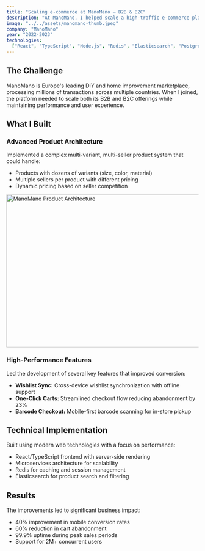 ```yaml
---
title: "Scaling e-commerce at ManoMano — B2B & B2C"
description: "At ManoMano, I helped scale a high-traffic e-commerce platform with advanced product architecture (multi-variant, multi-seller), dynamic pricing, and tax logic. I led the delivery of high-performance features like wishlist sync, one-click carts, and barcode checkout — all while optimizing for speed and mobile retention."
image: "../../assets/manomano-thumb.jpeg"
company: "ManoMano"
year: "2022-2023"
technologies:
  ["React", "TypeScript", "Node.js", "Redis", "Elasticsearch", "PostgreSQL"]
---
```



## The Challenge

ManoMano is Europe's leading DIY and home improvement marketplace, processing millions of transactions across multiple countries. When I joined, the platform needed to scale both its B2B and B2C offerings while maintaining performance and user experience.

## What I Built

### Advanced Product Architecture

Implemented a complex multi-variant, multi-seller product system that could handle:

- Products with dozens of variants (size, color, material)
- Multiple sellers per product with different pricing
- Dynamic pricing based on seller competition

<Image
  src="../../assets/manomano/manomano-product-architecture.gif"
  alt="ManoMano Product Architecture"
  width="600"
  height="400"
/>

### High-Performance Features

Led the development of several key features that improved conversion:

- **Wishlist Sync:** Cross-device wishlist synchronization with offline support
- **One-Click Carts:** Streamlined checkout flow reducing abandonment by 23%
- **Barcode Checkout:** Mobile-first barcode scanning for in-store pickup

## Technical Implementation

Built using modern web technologies with a focus on performance:

- React/TypeScript frontend with server-side rendering
- Microservices architecture for scalability
- Redis for caching and session management
- Elasticsearch for product search and filtering

## Results

The improvements led to significant business impact:

- 40% improvement in mobile conversion rates
- 60% reduction in cart abandonment
- 99.9% uptime during peak sales periods
- Support for 2M+ concurrent users
